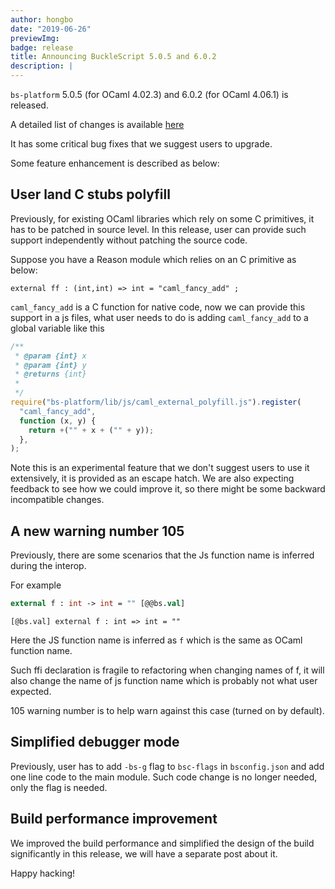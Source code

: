 ```yaml
---
author: hongbo
date: "2019-06-26"
previewImg:
badge: release
title: Announcing BuckleScript 5.0.5 and 6.0.2
description: |
---
```


`bs-platform` 5.0.5 (for OCaml 4.02.3) and 6.0.2 (for OCaml 4.06.1) is
released.

A detailed list of changes is available
[here](https://github.com/BuckleScript/bucklescript/blob/master/Changes.md#505)

It has some critical bug fixes that we suggest users to upgrade.

Some feature enhancement is described as below:

## User land C stubs polyfill

Previously, for existing OCaml libraries which rely on some C primitives, it
has to be patched in source level. In this release, user can provide such
support independently without patching the source code.

Suppose you have a Reason module which relies on an C primitive as below:

```reason
external ff : (int,int) => int = "caml_fancy_add" ;
```

`caml_fancy_add` is a C function for native code, now we can provide this
support in a js files, what user needs to do is adding `caml_fancy_add` to a
global variable like this

```js
/**
 * @param {int} x
 * @param {int} y
 * @returns {int}
 *
 */
require("bs-platform/lib/js/caml_external_polyfill.js").register(
  "caml_fancy_add",
  function (x, y) {
    return +("" + x + ("" + y));
  },
);
```

Note this is an experimental feature that we don't suggest users to use it
extensively, it is provided as an escape hatch. We are also expecting feedback
to see how we could improve it, so there might be some backward incompatible
changes.

## A new warning number 105

Previously, there are some scenarios that the Js function name is inferred
during the interop.

For example

```ocaml
external f : int -> int = "" [@@bs.val]
```

```reason
[@bs.val] external f : int => int = ""
```

Here the JS function name is inferred as `f` which is the same as OCaml
function name.

Such ffi declaration is fragile to refactoring when changing names of f, it
will also change the name of js function name which is probably not what user
expected.

105 warning number is to help warn against this case (turned on by default).

## Simplified debugger mode

Previously, user has to add `-bs-g` flag to `bsc-flags` in `bsconfig.json` and
add one line code to the main module. Such code change is no longer needed,
only the flag is needed.

## Build performance improvement

We improved the build performance and simplified the design of the build
significantly in this release, we will have a separate post about it.

Happy hacking!
